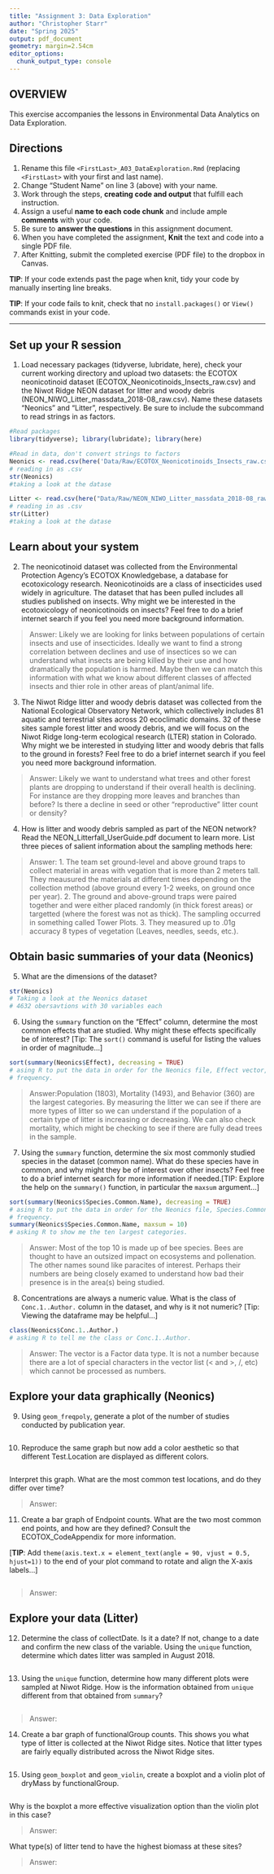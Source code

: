 ```yaml
---
title: "Assignment 3: Data Exploration"
author: "Christopher Starr"
date: "Spring 2025"
output: pdf_document
geometry: margin=2.54cm
editor_options: 
  chunk_output_type: console
---
```


## OVERVIEW

This exercise accompanies the lessons in Environmental Data Analytics on Data Exploration.

## Directions

1.  Rename this file `<FirstLast>_A03_DataExploration.Rmd` (replacing `<FirstLast>` with your first and last name).
2.  Change "Student Name" on line 3 (above) with your name.
3.  Work through the steps, **creating code and output** that fulfill each instruction. 
4.  Assign a useful **name to each code chunk** and include ample **comments** with your code.
5.  Be sure to **answer the questions** in this assignment document.
6.  When you have completed the assignment, **Knit** the text and code into a single PDF file.
7.  After Knitting, submit the completed exercise (PDF file) to the dropbox in Canvas.

**TIP**: If your code extends past the page when knit, tidy your code by manually inserting line breaks.

**TIP**: If your code fails to knit, check that no `install.packages()` or `View()` commands exist in your code. 

---

## Set up your R session

1.  Load necessary packages (tidyverse, lubridate, here), check your current working directory and upload two datasets: the ECOTOX neonicotinoid dataset (ECOTOX_Neonicotinoids_Insects_raw.csv) and the Niwot Ridge NEON dataset for litter and woody debris (NEON_NIWO_Litter_massdata_2018-08_raw.csv). Name these datasets "Neonics" and "Litter", respectively. Be sure to include the subcommand to read strings in as factors.

```r

#Read packages
library(tidyverse); library(lubridate); library(here)

#Read in data, don't convert strings to factors
Neonics <- read.csv(here('Data/Raw/ECOTOX_Neonicotinoids_Insects_raw.csv'), stringsAsFactors = TRUE)
# reading in as .csv
str(Neonics)
#taking a look at the datase

Litter <- read.csv(here("Data/Raw/NEON_NIWO_Litter_massdata_2018-08_raw.csv"), stringsAsFactors = TRUE)
# reading in as .csv
str(Litter)
#taking a look at the datase
```

## Learn about your system

2.  The neonicotinoid dataset was collected from the Environmental Protection Agency's ECOTOX Knowledgebase, a database for ecotoxicology research. Neonicotinoids are a class of insecticides used widely in agriculture. The dataset that has been pulled includes all studies published on insects. Why might we be interested in the ecotoxicology of neonicotinoids on insects? Feel free to do a brief internet search if you feel you need more background information.

> Answer: Likely we are looking for links between populations of certain insects and use of insecticides. Ideally we want to find a strong correlation between declines and use of insectices so we can understand what insects are being killed by their use and how dramatically the population is harmed. Maybe then we can match this information with what we know about different classes of affected insects and thier role in other areas of plant/animal life.

3.  The Niwot Ridge litter and woody debris dataset was collected from the National Ecological Observatory Network, which collectively includes 81 aquatic and terrestrial sites across 20 ecoclimatic domains. 32 of these sites sample forest litter and woody debris, and we will focus on the Niwot Ridge long-term ecological research (LTER) station in Colorado. Why might we be interested in studying litter and woody debris that falls to the ground in forests? Feel free to do a brief internet search if you feel you need more background information.

> Answer: Likely we want to understand what trees and other forest plants are dropping to understand if their overall health is declining. For instance are they dropping more leaves and branches than before? Is there a decline in seed or other "reproductive" litter count or density?

4.  How is litter and woody debris sampled as part of the NEON network? Read the NEON_Litterfall_UserGuide.pdf document to learn more. List three pieces of salient information about the sampling methods here:

> Answer: 
 1. The team set ground-level and above ground traps to collect material in areas with vegation that is more than 2 meters tall. They meausured the materials at different times depending on the collection method (above ground every 1-2 weeks, on ground once per year).
 2. The ground and above-ground traps were paired together and were either placed randomly (in thick forest areas) or targetted (where the forest was not as thick). The sampling occurred in something called Tower Plots.
 3. They measured up to .01g accuracy 8 types of vegetation (Leaves, needles, seeds, etc.). 

## Obtain basic summaries of your data (Neonics)

5.  What are the dimensions of the dataset?

```r
str(Neonics)
# Taking a look at the Neonics dataset
# 4632 obersavtions with 30 variables each
```

6.  Using the `summary` function on the "Effect" column, determine the most common effects that are studied. Why might these effects specifically be of interest? [Tip: The `sort()` command is useful for listing the values in order of magnitude...]

```r
sort(summary(Neonics$Effect), decreasing = TRUE)
# asing R to put the data in order for the Neonics file, Effect vector, decreasing by 
# frequency. 
```

> Answer:Population (1803), Mortality (1493), and Behavior (360) are the largest categories.
By measuring the litter we can see if there are more types of litter so we can understand
if the population of a certain type of litter is increasing or decreasing. We can also check
mortality, which might be checking to see if there are fully dead trees in the sample. 


7.  Using the `summary` function, determine the six most commonly studied species in the dataset (common name). What do these species have in common, and why might they be of interest over other insects? Feel free to do a brief internet search for more information if needed.[TIP: Explore the help on the `summary()` function, in particular the `maxsum` argument...]

```r
sort(summary(Neonics$Species.Common.Name), decreasing = TRUE)
# asing R to put the data in order for the Neonics file, Species.Common.Name vector, decreasing by 
# frequency. 
summary(Neonics$Species.Common.Name, maxsum = 10)
# asking R to show me the ten largest categories.
```

> Answer: Most of the top 10 is made up of bee species. Bees are thought to have an outsized impact on ecosystems and pollenation. The other names sound like paracites of interest. Perhaps their numbers are being closely examed to understand how bad their presence is in the area(s) being studied. 

8.  Concentrations are always a numeric value. What is the class of `Conc.1..Author.` column in the dataset, and why is it not numeric? [Tip: Viewing the dataframe may be helpful...]

```r
class(Neonics$Conc.1..Author.)
# asking R to tell me the class or Conc.1..Author. 
```

> Answer: The vector is a Factor data type. It is not a number because there are a lot of special characters in the vector list (< and >, /, etc) which cannot be processed as numbers. 

## Explore your data graphically (Neonics)

9.  Using `geom_freqpoly`, generate a plot of the number of studies conducted by publication year.

```r


```

10. Reproduce the same graph but now add a color aesthetic so that different Test.Location are displayed as different colors.

```r


```

Interpret this graph. What are the most common test locations, and do they differ over time?

> Answer:

11. Create a bar graph of Endpoint counts. What are the two most common end points, and how are they defined? Consult the ECOTOX_CodeAppendix for more information. 

[**TIP**: Add `theme(axis.text.x = element_text(angle = 90, vjust = 0.5, hjust=1))` to the end of your plot command to rotate and align the X-axis labels...]

```r


```

> Answer:

## Explore your data (Litter)

12. Determine the class of collectDate. Is it a date? If not, change to a date and confirm the new class of the variable. Using the `unique` function, determine which dates litter was sampled in August 2018.

```r


```

13. Using the `unique` function, determine how many different plots were sampled at Niwot Ridge. How is the information obtained from `unique` different from that obtained from `summary`?

```r


```

> Answer:

14. Create a bar graph of functionalGroup counts. This shows you what type of litter is collected at the Niwot Ridge sites. Notice that litter types are fairly equally distributed across the Niwot Ridge sites.

```r


```

15. Using `geom_boxplot` and `geom_violin`, create a boxplot and a violin plot of dryMass by functionalGroup.

```r


```

Why is the boxplot a more effective visualization option than the violin plot in this case?

> Answer:

What type(s) of litter tend to have the highest biomass at these sites?

> Answer:
